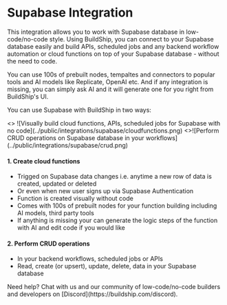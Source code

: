
# Supabase Integration

This integration allows you to work with Supabase database in low-code/no-code style. Using BuildShip, you can connect
to your Supabase database easily and build APIs, scheduled jobs and any backend workflow automation or cloud functions
on top of your Supabase database - without the need to code.

You can use 100s of prebuilt nodes, tempaltes and connectors to popular tools and AI models like Replicate, OpenAI etc.
And if any integration is missing, you can simply ask AI and it will generate one for you right from BuildShip's UI.

You can use Supabase with BuildShip in two ways:

<Cards num={2}>
  <Card
    image
    arrow
    title='Visually build cloud functions, APIs, scheduled jobs for Supabase'
    href='https://www.youtube.com/watch?v=At_uwZbFgG4'
    target='_blank'
  >
    <>
      ![Visually build cloud functions, APIs, scheduled jobs for Supabase with no
      code](../public/integrations/supabase/cloudfunctions.png)
    </>
  </Card>
  <Card
    image
    arrow
    title='Perform CRUD operations on Supabase database in your workflows'
    href='./tutorials/supabase-crud'
  >
    <>![Perform CRUD operations on Supabase database in your workflows](../public/integrations/supabase/crud.png)</>
  </Card>
</Cards>

#### 1. Create cloud functions

- Trigged on Supabase data changes i.e. anytime a new row of data is created, updated or deleted
- Or even when new user signs up via Supabase Authentication
- Function is created visually without code
- Comes with 100s of prebuilt nodes for your function building including AI models, third party tools
- If anything is missing your can generate the logic steps of the function with AI and edit code if you would like

#### 2. Perform CRUD operations

- In your backend workflows, scheduled jobs or APIs
- Read, create (or upsert), update, delete, data in your Supabase database

<Callout emoji='🙋🏻'>
  Need help? Chat with us and our community of low-code/no-code builders and developers on
  [Discord](https://buildship.com/discord).
</Callout>
